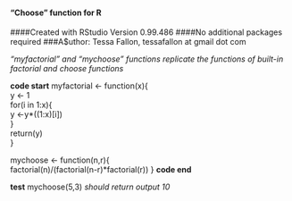 #### "Choose" function for R
####Created with RStudio Version 0.99.486
####No additional packages required
###A$uthor: Tessa Fallon, tessafallon at gmail dot com


*"myfactorial" and "mychoose" functions replicate the functions of built-in factorial and choose functions*

**code start**
myfactorial <- function(x){  
y <- 1  
for(i in 1:x){  
y <-y*((1:x)[i])  
}  
return(y)  
}  


mychoose <- function(n,r){     
factorial(n)/(factorial(n-r)*factorial(r))
}
**code end**

**test**
mychoose(5,3)
*should return output 10*